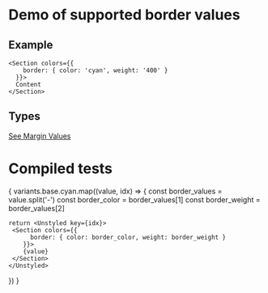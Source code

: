 
# Demo of supported border values

## Example
```
<Section colors={{
    border: { color: 'cyan', weight: '400' }
  }}>
  Content
</Section>
```
## Types
[See Margin Values](https://github.com/bolanosdev/bennie-ui/blob/main/libraries/types/sizing/width.types.ts)


# Compiled tests
{
  variants.base.cyan.map((value, idx) => {
    const border_values = value.split('-')
    const border_color = border_values[1]
    const border_weight = border_values[2]

    return <Unstyled key={idx}>
     <Section colors={{
          border: { color: border_color, weight: border_weight }
        }}>
        {value}
     </Section> 
    </Unstyled>
  })
}


